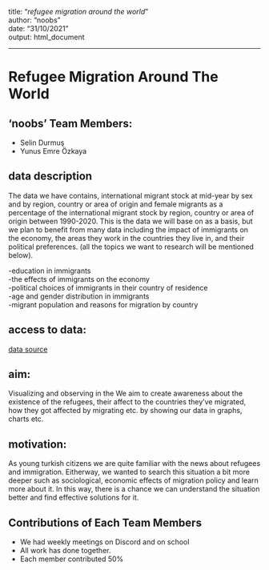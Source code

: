 
title: "*refugee migration around the world*”   
 author: "noobs"    
 date: “31/10/2021"   
output: html_document
    
---
# Refugee Migration Around The World

## ‘noobs’ Team Members:

- Selin Durmuş
- Yunus Emre Özkaya

## data description

The data we have contains, international migrant stock at mid-year by sex and by region, country or area of origin and female migrants as a percentage of the international migrant stock by region, country or area of origin between 1990-2020. This is the data we will base on as a basis, but we plan to benefit from many data including the impact of immigrants on the economy, the areas they work in the countries they live in, and their political preferences. (all the topics we want to research will be mentioned below).    

-education in immigrants       
-the effects of immigrants on the economy   
-political choices of immigrants in their country of residence    
-age and gender distribution in immigrants    
-migrant population and reasons for migration by country   



## access to data:

[data source](https://www.un.org/development/desa/pd/content/international-migrant-stock)

## aim: 
Visualizing and observing in the \textsl{refugee migration around the world} We aim to create awareness about the existence of the refugees, their affect to the countries they’ve migrated, how they got affected by migrating etc. by showing our data in graphs, charts etc.






## motivation:   
As young turkish citizens we are quite familiar with the news about refugees and immigration. Eitherway, we wanted to search this situation a bit more deeper such as sociological, economic effects of migration policy and learn more about it. In this way, there is a chance we can understand the situation better and find effective solutions for it.


## Contributions of Each Team Members

- We had weekly meetings on Discord and on school
- All work has done together.
- Each member contributed 50%
